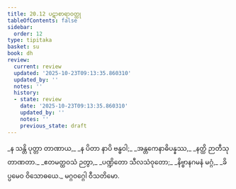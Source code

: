```yaml
---
title: 20.12 ပဋာစာရာဝတ္ထု
tableOfContents: false
sidebar:
  order: 12
type: tipitaka
basket: su
book: dh
review:
  current: review
  updated: '2025-10-23T09:13:35.860310'
  updated_by: ''
  notes: ''
  history:
  - state: review
    date: '2025-10-23T09:13:35.860310'
    updated_by: ''
    notes: ''
    previous_state: draft
---
```



<ReviewStatus review={frontmatter.review} showDetails={true} />

<HypothesisAnnotation frontmatter={frontmatter} />

<DynamicBreadcrumb />

<Division number="288" book="dh" e="ch" v="18" p="54">

<Paragraph number="310" type="verses" book="dh">
_န သန္တိ ပုတ္တာ တာဏာယ,_  
_န ပိတာ နာပိ ဗန္ဓဝါ;_  
_အန္တကေနာဓိပန္နဿ,_  
_နတ္ထိ ဉာတီသု တာဏတာ._  

</Paragraph>

</Division>
<Division number="289" book="dh" e="ch" v="18" p="54">

<Paragraph number="311" type="verses" book="dh">
_ဧတမတ္ထဝသံ ဉတွာ,_  
_ပဏ္ဍိတော သီလသံဝုတော;_  
_နိဗ္ဗာနဂမနံ မဂ္ဂံ,_  
_ခိပ္ပမေဝ ဝိသောဓယေ._  


</Paragraph>
</Division>

<Paragraph number="312" type="center" book="dh">
မဂ္ဂဝဂ္ဂေါ ဝီသတိမော.
</Paragraph>